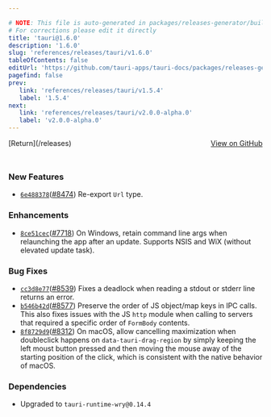 ```yaml
---

# NOTE: This file is auto-generated in packages/releases-generator/build.ts
# For corrections please edit it directly
title: 'tauri@1.6.0'
description: '1.6.0'
slug: 'references/releases/tauri/v1.6.0'
tableOfContents: false
editUrl: 'https://github.com/tauri-apps/tauri-docs/packages/releases-generator/build.ts'
pagefind: false
prev:
   link: 'references/releases/tauri/v1.5.4'
   label: '1.5.4'
next:
   link: 'references/releases/tauri/v2.0.0-alpha.0'
   label: 'v2.0.0-alpha.0'
---
```


			

<ReleaseSidebar slug="references/releases/tauri"  packageName="tauri" />

<div style="margin-bottom:3rem; display: flex; justify-content: space-between; align-items: center"><span>[Return](/releases)</span><span><a href="https://github.com/tauri-apps/tauri/releases/tag/tauri-v1.6.0">View on GitHub</a></span></div>

### New Features

- [`6e488378`](https://www.github.com/tauri-apps/tauri/commit/6e48837860203582d2ef8e59d4524f98511a14c0)([#8474](https://www.github.com/tauri-apps/tauri/pull/8474)) Re-export `Url` type.

### Enhancements

- [`8ce51cec`](https://www.github.com/tauri-apps/tauri/commit/8ce51cec3baf4ed88d80c59bf3bbe96fd369c7a0)([#7718](https://www.github.com/tauri-apps/tauri/pull/7718)) On Windows, retain command line args when relaunching the app after an update. Supports NSIS and WiX (without elevated update task).

### Bug Fixes

- [`cc3d8e77`](https://www.github.com/tauri-apps/tauri/commit/cc3d8e77313672f25520e278bbe8fae1b275a735)([#8539](https://www.github.com/tauri-apps/tauri/pull/8539)) Fixes a deadlock when reading a stdout or stderr line returns an error.
- [`b546b42d`](https://www.github.com/tauri-apps/tauri/commit/b546b42db7e75a59232367dd6212fe3b75bb4c6d)([#8577](https://www.github.com/tauri-apps/tauri/pull/8577)) Preserve the order of JS object/map keys in IPC calls. This also fixes issues with the JS `http` module when calling to servers that required a specific order of `FormBody` contents.
- [`8f8729d9`](https://www.github.com/tauri-apps/tauri/commit/8f8729d91843acd2bd2a24731db865d690dd9ab1)([#8312](https://www.github.com/tauri-apps/tauri/pull/8312)) On macOS, allow cancelling maximization when doubleclick happens on `data-tauri-drag-region` by simply keeping the left moust button pressed and then moving the mouse away of the starting position of the click, which is consistent with the native behavior of macOS.

### Dependencies

- Upgraded to `tauri-runtime-wry@0.14.4`

